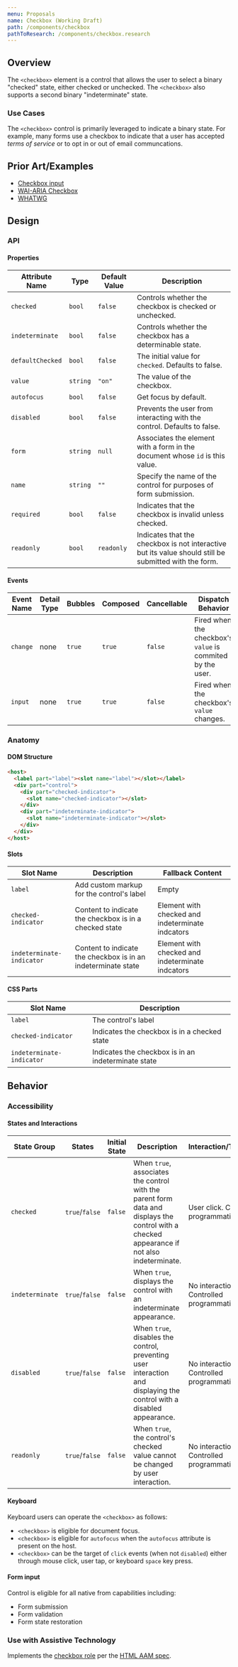 ```yaml
---
menu: Proposals
name: Checkbox (Working Draft)
path: /components/checkbox
pathToResearch: /components/checkbox.research
---
```



## Overview

The `<checkbox>` element is a control that allows the user to select a binary "checked" state, either checked or unchecked. The `<checkbox>` also supports a second binary "indeterminate" state.

### Use Cases

The `<checkbox>` control is primarily leveraged to indicate a binary state. For example, many forms use a checkbox to indicate that a user has accepted _terms of service_ or to opt in or out of email communcations.

## Prior Art/Examples

- [Checkbox input](https://developer.mozilla.org/en-US/docs/Web/HTML/Element/input/checkbox)
- [WAI-ARIA Checkbox](https://www.w3.org/TR/wai-aria-practices/#checkbox)
- [WHATWG](<https://html.spec.whatwg.org/multipage/input.html#checkbox-state-(type=checkbox)>)

## Design

### API

#### Properties

| Attribute Name   | Type     | Default Value | Description                                                                                           |
| ---------------- | -------- | ------------- | ----------------------------------------------------------------------------------------------------- |
| `checked`        | `bool`   | `false`       | Controls whether the checkbox is checked or unchecked.                                                |
| `indeterminate`  | `bool`   | `false`       | Controls whether the checkbox has a determinable state.                                               |
| `defaultChecked` | `bool`   | `false`       | The initial value for `checked`. Defaults to false.                                                   |
| `value`          | `string` | `"on"`        | The value of the checkbox.                                                                            |
| `autofocus`      | `bool`   | `false`       | Get focus by default.                                                                                 |
| `disabled`       | `bool`   | `false`       | Prevents the user from interacting with the control. Defaults to false.                               |
| `form`           | `string` | `null`        | Associates the element with a form in the document whose `id` is this value.                          |
| `name`           | `string` | `""`          | Specify the name of the control for purposes of form submission.                                      |
| `required`       | `bool`   | `false`       | Indicates that the checkbox is invalid unless checked.                                                |
| `readonly`       | `bool`   | `readonly`    | Indicates that the checkbox is not interactive but its value should still be submitted with the form. |

#### Events

| Event Name | Detail Type | Bubbles | Composed | Cancellable | Dispatch Behavior                                          |
| ---------- | ----------- | ------- | -------- | ----------- | ---------------------------------------------------------- |
| `change`   | none        | `true`  | `true`   | `false`     | Fired when the checkbox's `value` is commited by the user. |
| `input`    | none        | `true`  | `true`   | `false`     | Fired when the checkbox's `value` changes.                 |

### Anatomy

<CheckboxAnatomy />

#### DOM Structure

```html
<host>
  <label part="label"><slot name="label"></slot></label>
  <div part="control">
    <div part="checked-indicator">
      <slot name="checked-indicator"></slot>
    </div>
    <div part="indeterminate-indicator">
      <slot name="indeterminate-indicator"></slot>
    </div>
  </div>
</host>
```

#### Slots

| Slot Name                 | Description                                                   | Fallback Content                                 |
| ------------------------- | ------------------------------------------------------------- | ------------------------------------------------ |
| `label`                   | Add custom markup for the control's label                     | Empty                                            |
| `checked-indicator`       | Content to indicate the checkbox is in a checked state        | Element with checked and indeterminate indcators |
| `indeterminate-indicator` | Content to indicate the checkbox is in an indeterminate state | Element with checked and indeterminate indcators |

#### CSS Parts

| Slot Name                 | Description                                         |
| ------------------------- | --------------------------------------------------- |
| `label`                   | The control's label                                 |
| `checked-indicator`       | Indicates the checkbox is in a checked state        |
| `indeterminate-indicator` | Indicates the checkbox is in an indeterminate state |

## Behavior

### Accessibility

#### States and Interactions

| State Group     | States         | Initial State | Description                                                                                                                                 | Interaction/Transition                       |
| --------------- | -------------- | ------------- | ------------------------------------------------------------------------------------------------------------------------------------------- | -------------------------------------------- |
| `checked`       | `true`/`false` | `false`       | When `true`, associates the control with the parent form data and displays the control with a checked appearance if not also indeterminate. | User click. Controlled programmatically.     |
| `indeterminate` | `true`/`false` | `false`       | When `true`, displays the control with an indeterminate appearance.                                                                         | No interaction. Controlled programmatically. |
| `disabled`      | `true`/`false` | `false`       | When `true`, disables the control, preventing user interaction and displaying the control with a disabled appearance.                       | No interaction. Controlled programmatically. |
| `readonly`      | `true`/`false` | `false`       | When `true`, the control's checked value cannot be changed by user interaction.                                                             | No interaction. Controlled programmatically. |

#### Keyboard

Keyboard users can operate the `<checkbox>` as follows:

- `<checkbox>` is eligible for document focus.
- `<checkbox>` is eligible for `autofocus` when the `autofocus` attribute is present on the host.
- `<checkbox>` can be the target of `click` events (when not `disabled`) either through mouse click, user tap, or keyboard `space` key press.

#### Form input

Control is eligible for all native from capabilities including:

- Form submission
- Form validation
- Form state restoration

### Use with Assistive Technology

Implements the [checkbox role](https://www.w3.org/TR/wai-aria-1.1/#checkbox) per the
[HTML AAM spec](https://www.w3.org/TR/html-aam-1.0/#html-element-role-mappings).
